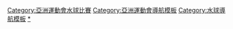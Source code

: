 {{Navbox
|name = 亞洲運動會水球比賽
|title = [[亞洲運動會水球比賽]]
| state = {{{state|autocollapse}}}
|listclass = hlist

|imageleft = [[Image:Water polo pictogram.svg|50px]]
|liststyle = padding-right:50px
|list1=
* [[1951年亞洲運動會水球比賽|1951]]
* [[1954年亞洲運動會水球比賽|1954]]
* [[1958年亞洲運動會水球比賽|1958]]
* [[1962年亞洲運動會水球比賽|1962]]
* [[1966年亞洲運動會水球比賽|1966]]
* [[1970年亞洲運動會水球比賽|1970]]
* [[1974年亞洲運動會水球比賽|1974]]
* [[1978年亞洲運動會水球比賽|1978]]
* [[1982年亞洲運動會水球比賽|1982]]
* [[1986年亞洲運動會水球比賽|1986]]
* [[1990年亞洲運動會水球比賽|1990]]
* [[1994年亞洲運動會水球比賽|1994]]
* [[1998年亞洲運動會水球比賽|1998]]
* [[2002年亞洲運動會水球比賽|2002]]
* [[2006年亞洲運動會水球比賽|2006]]
* [[2010年亞洲運動會水球比賽|2010]]
* [[2014年亞洲運動會水球比賽|2014]]
* [[2018年亞洲運動會水球比賽|2018]]
}}<includeonly>[[Category:亞洲運動會水球比賽]]</includeonly><noinclude>
{{collapsible option}}
[[Category:亞洲運動會導航模板]]
[[Category:水球導航模板]]
[[Category:亞洲運動會水球比賽|*]]
</noinclude>